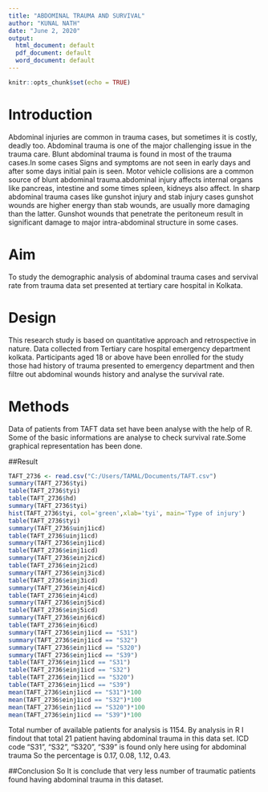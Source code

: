 ---
title: "ABDOMINAL TRAUMA AND SURVIVAL"
author: "KUNAL NATH"
date: "June 2, 2020"
output:
  html_document: default
  pdf_document: default
  word_document: default
---

```{r setup, include=FALSE}
knitr::opts_chunk$set(echo = TRUE)
```

# Introduction

Abdominal injuries are common in trauma cases, but sometimes it is costly, deadly too. Abdominal trauma is one of the major challenging issue in the trauma care. Blunt abdominal trauma is found in most of the trauma cases.In some cases Signs and symptoms are not seen in early days and after some days initial pain is seen. Motor vehicle collisions are a common source of blunt abdominal trauma.abdominal injury affects internal organs like pancreas, intestine and some times spleen, kidneys also affect. In sharp abdominal trauma cases like gunshot injury and stab injury cases gunshot wounds are higher energy than stab wounds, are usually more damaging than the latter. Gunshot wounds that penetrate the peritoneum result in significant damage to major intra-abdominal structure in some cases. 
 
# Aim

To study the demographic analysis of abdominal trauma cases and servival rate from trauma data set presented at tertiary care hospital in Kolkata.

# Design
This research study is based on quantitative approach and retrospective in nature. Data collected from Tertiary care hospital emergency department kolkata. Participants aged 18 or above have been enrolled for the study those had history of trauma presented to emergency department and then filtre out abdominal wounds history and analyse the survival rate.

# Methods
Data of patients from TAFT data set have been analyse with the help of R. Some of the basic informations are analyse to check survival rate.Some graphical representation has been done.

##Result
```{r}
TAFT_2736 <- read.csv("C:/Users/TAMAL/Documents/TAFT.csv")
summary(TAFT_2736$tyi)
table(TAFT_2736$tyi)
table(TAFT_2736$hd)
summary(TAFT_2736$tyi)
hist(TAFT_2736$tyi, col='green',xlab='tyi', main='Type of injury')
table(TAFT_2736$tyi)
summary(TAFT_2736$uinj1icd)
table(TAFT_2736$uinj1icd)
summary(TAFT_2736$einj1icd)
table(TAFT_2736$einj1icd)
summary(TAFT_2736$einj2icd)
table(TAFT_2736$einj2icd)
summary(TAFT_2736$einj3icd)
table(TAFT_2736$einj3icd)
summary(TAFT_2736$einj4icd)
table(TAFT_2736$einj4icd)
summary(TAFT_2736$einj5icd)
table(TAFT_2736$einj5icd)
summary(TAFT_2736$einj6icd)
table(TAFT_2736$einj6icd)
summary(TAFT_2736$einj1icd == "S31")
summary(TAFT_2736$einj1icd == "S32")
summary(TAFT_2736$einj1icd == "S320")
summary(TAFT_2736$einj1icd == "S39")
table(TAFT_2736$einj1icd == "S31")
table(TAFT_2736$einj1icd == "S32")
table(TAFT_2736$einj1icd == "S320")
table(TAFT_2736$einj1icd == "S39")
mean(TAFT_2736$einj1icd == "S31")*100
mean(TAFT_2736$einj1icd == "S32")*100
mean(TAFT_2736$einj1icd == "S320")*100
mean(TAFT_2736$einj1icd == "S39")*100
```
Total number of available patients for analysis is 1154. By analysis in R I findout that total 21 patient having abdominal trauma in this data set. ICD code "S31", "S32", "S320", "S39" is found only here using for abdominal trauma So the percentage is 0.17, 0.08, 1.12, 0.43. 

##Conclusion
So It is conclude that very less number of traumatic patients found having abdominal trauma in this dataset.
